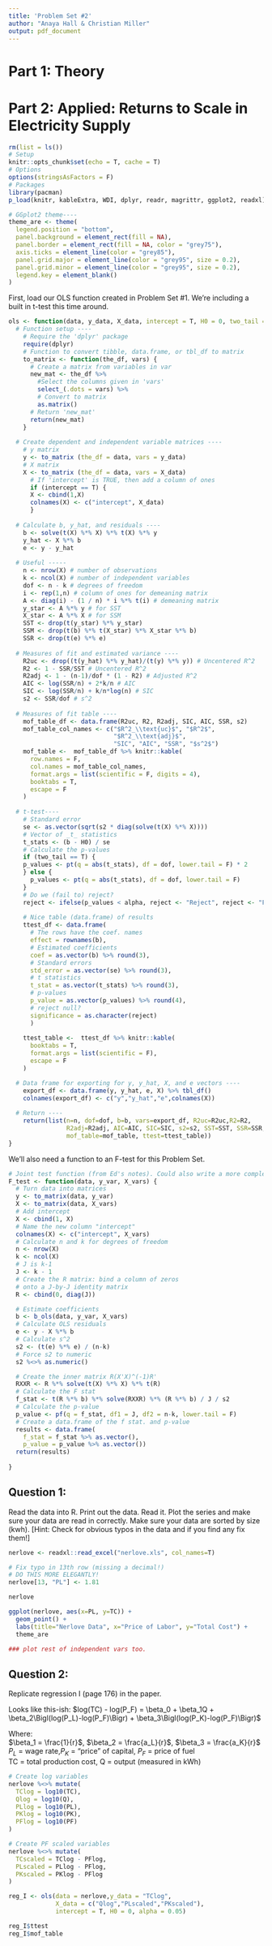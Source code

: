```yaml
---
title: 'Problem Set #2'
author: "Anaya Hall & Christian Miller"
output: pdf_document
---
```


# Part 1: Theory
# Part 2: Applied: Returns to Scale in Electricity Supply

```r
rm(list = ls())
# Setup
knitr::opts_chunk$set(echo = T, cache = T)
# Options
options(stringsAsFactors = F)
# Packages
library(pacman)
p_load(knitr, kableExtra, WDI, dplyr, readr, magrittr, ggplot2, readxl)

# GGplot2 theme----
theme_are <- theme(
  legend.position = "bottom",
  panel.background = element_rect(fill = NA),
  panel.border = element_rect(fill = NA, color = "grey75"),
  axis.ticks = element_line(color = "grey85"),
  panel.grid.major = element_line(color = "grey95", size = 0.2),
  panel.grid.minor = element_line(color = "grey95", size = 0.2),
  legend.key = element_blank()
)

```


First, load our OLS function created in Problem Set #1. We're including a built in t-test this time around.

```r
ols <- function(data, y_data, X_data, intercept = T, H0 = 0, two_tail = T, alpha = 0.05) {
  # Function setup ----
    # Require the 'dplyr' package
    require(dplyr)
    # Function to convert tibble, data.frame, or tbl_df to matrix
    to_matrix <- function(the_df, vars) {
      # Create a matrix from variables in var
      new_mat <- the_df %>%
        #Select the columns given in 'vars'
        select_(.dots = vars) %>%
        # Convert to matrix
        as.matrix()
      # Return 'new_mat'
      return(new_mat)
    }
  
  # Create dependent and independent variable matrices ----
    # y matrix
    y <- to_matrix (the_df = data, vars = y_data)
    # X matrix
    X <- to_matrix (the_df = data, vars = X_data)
      # If 'intercept' is TRUE, then add a column of ones
      if (intercept == T) {
      X <- cbind(1,X)
      colnames(X) <- c("intercept", X_data)
      }
 
  # Calculate b, y_hat, and residuals ----
    b <- solve(t(X) %*% X) %*% t(X) %*% y
    y_hat <- X %*% b
    e <- y - y_hat
  
  # Useful -----
    n <- nrow(X) # number of observations
    k <- ncol(X) # number of independent variables
    dof <- n - k # degrees of freedom
    i <- rep(1,n) # column of ones for demeaning matrix
    A <- diag(i) - (1 / n) * i %*% t(i) # demeaning matrix
    y_star <- A %*% y # for SST
    X_star <- A %*% X # for SSM
    SST <- drop(t(y_star) %*% y_star)
    SSM <- drop(t(b) %*% t(X_star) %*% X_star %*% b)
    SSR <- drop(t(e) %*% e)
  
  # Measures of fit and estimated variance ----
    R2uc <- drop((t(y_hat) %*% y_hat)/(t(y) %*% y)) # Uncentered R^2
    R2 <- 1 - SSR/SST # Uncentered R^2
    R2adj <- 1 - (n-1)/dof * (1 - R2) # Adjusted R^2
    AIC <- log(SSR/n) + 2*k/n # AIC
    SIC <- log(SSR/n) + k/n*log(n) # SIC
    s2 <- SSR/dof # s^2
  
  # Measures of fit table ----
    mof_table_df <- data.frame(R2uc, R2, R2adj, SIC, AIC, SSR, s2)
    mof_table_col_names <- c("$R^2_\\text{uc}$", "$R^2$",
                             "$R^2_\\text{adj}$",
                             "SIC", "AIC", "SSR", "$s^2$")
    mof_table <-  mof_table_df %>% knitr::kable(
      row.names = F,
      col.names = mof_table_col_names,
      format.args = list(scientific = F, digits = 4),
      booktabs = T,
      escape = F
    )
  
  # t-test----
    # Standard error
    se <- as.vector(sqrt(s2 * diag(solve(t(X) %*% X))))
    # Vector of _t_ statistics
    t_stats <- (b - H0) / se
    # Calculate the p-values
    if (two_tail == T) {
    p_values <- pt(q = abs(t_stats), df = dof, lower.tail = F) * 2
    } else {
      p_values <- pt(q = abs(t_stats), df = dof, lower.tail = F)
    }
    # Do we (fail to) reject?
    reject <- ifelse(p_values < alpha, reject <- "Reject", reject <- "Fail to Reject")
    
    # Nice table (data.frame) of results
    ttest_df <- data.frame(
      # The rows have the coef. names
      effect = rownames(b),
      # Estimated coefficients
      coef = as.vector(b) %>% round(3),
      # Standard errors
      std_error = as.vector(se) %>% round(3),
      # t statistics
      t_stat = as.vector(t_stats) %>% round(3),
      # p-values
      p_value = as.vector(p_values) %>% round(4),
      # reject null?
      significance = as.character(reject)
      )
  
    ttest_table <-  ttest_df %>% knitr::kable(
      booktabs = T,
      format.args = list(scientific = F),
      escape = F
    )

  # Data frame for exporting for y, y_hat, X, and e vectors ----
    export_df <- data.frame(y, y_hat, e, X) %>% tbl_df()
    colnames(export_df) <- c("y","y_hat","e",colnames(X))
  
  # Return ----
    return(list(n=n, dof=dof, b=b, vars=export_df, R2uc=R2uc,R2=R2,
                R2adj=R2adj, AIC=AIC, SIC=SIC, s2=s2, SST=SST, SSR=SSR,
                mof_table=mof_table, ttest=ttest_table))
}
```

We'll also need a function to an F-test for this Problem Set.

```r

# Joint test function (from Ed's notes). Could also write a more complex functions that takes R and r. 
F_test <- function(data, y_var, X_vars) {
  # Turn data into matrices
  y <- to_matrix(data, y_var)
  X <- to_matrix(data, X_vars)
  # Add intercept
  X <- cbind(1, X)
  # Name the new column "intercept"
  colnames(X) <- c("intercept", X_vars)
  # Calculate n and k for degrees of freedom
  n <- nrow(X)
  k <- ncol(X)
  # J is k-1
  J <- k - 1
  # Create the R matrix: bind a column of zeros
  # onto a J-by-J identity matrix
  R <- cbind(0, diag(J))

  # Estimate coefficients
  b <- b_ols(data, y_var, X_vars)
  # Calculate OLS residuals
  e <- y - X %*% b
  # Calculate s^2
  s2 <- (t(e) %*% e) / (n-k)
  # Force s2 to numeric
  s2 %<>% as.numeric()

  # Create the inner matrix R(X'X)^(-1)R'
  RXXR <- R %*% solve(t(X) %*% X) %*% t(R)
  # Calculate the F stat
  f_stat <- t(R %*% b) %*% solve(RXXR) %*% (R %*% b) / J / s2
  # Calculate the p-value
  p_value <- pf(q = f_stat, df1 = J, df2 = n-k, lower.tail = F)
  # Create a data.frame of the f stat. and p-value
  results <- data.frame(
    f_stat = f_stat %>% as.vector(),
    p_value = p_value %>% as.vector())
  return(results)
  
}

```


## Question 1:
Read the data into R. Print out the data. Read it. Plot the series and make sure your data are read in correctly. Make sure your data are sorted by size (kwh). [Hint: Check for obvious typos in the data and if you find any fix them!]


```r

nerlove <- readxl::read_excel("nerlove.xls", col_names=T)

# Fix typo in 13th row (missing a decimal!)
# DO THIS MORE ELEGANTLY! 
nerlove[13, "PL"] <- 1.81

nerlove
```

```r
ggplot(nerlove, aes(x=PL, y=TC)) + 
  geom_point() + 
  labs(title="Nerlove Data", x="Price of Labor", y="Total Cost") + 
  theme_are

### plot rest of independent vars too.
```

## Question 2:
Replicate regression I (page 176) in the paper. 

Looks like this-ish:
$log(TC) - log(P_F) = \beta_0 + \beta_1Q + \beta_2\Bigl(log(P_L)-log(P_F)\Bigr) + \beta_3\Bigl(log(P_K)-log(P_F)\Bigr)$


Where:  
$\beta_1 = \frac{1}{r}$, $\beta_2 = \frac{a_L}{r}$, $\beta_3 = \frac{a_K}{r}$
$P_L$ = wage rate,$P_K$ = "price" of capital, $P_F$ = price of fuel   
TC = total production cost, Q = output (measured in kWh)   

```r
# Create log variables
nerlove %<>% mutate(
  TClog = log10(TC),
  Qlog = log10(Q),
  PLlog = log10(PL),
  PKlog = log10(PK),
  PFlog = log10(PF)
)

# Create PF scaled variables
nerlove %<>% mutate(
  TCscaled = TClog - PFlog,
  PLscaled = PLlog - PFlog,
  PKscaled = PKlog - PFlog
)

reg_I <- ols(data = nerlove,y_data = "TClog",
             X_data = c("Qlog","PLscaled","PKscaled"),
             intercept = T, H0 = 0, alpha = 0.05)

reg_I$ttest
reg_I$mof_table

```


